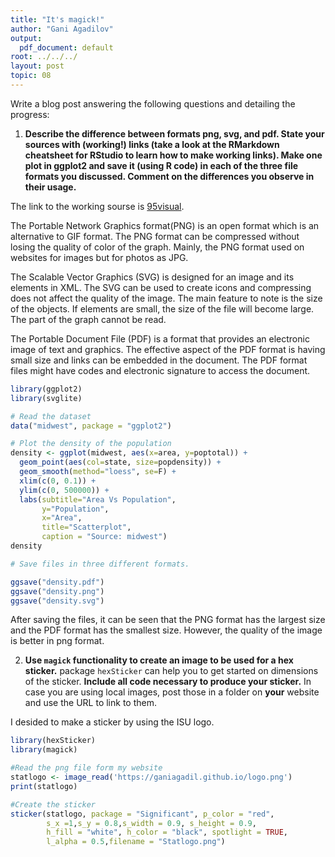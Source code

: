 ```yaml
---
title: "It's magick!"
author: "Gani Agadilov"
output:
  pdf_document: default
root: ../../../
layout: post
topic: 08
---
```


Write a blog post answering the following questions and detailing the progress: 

1. **Describe the difference between formats png, svg, and pdf. State your sources with (working!) links (take a look at the RMarkdown cheatsheet for RStudio to learn how to make working links). Make one plot in ggplot2 and save it (using R code) in each of the three file formats you discussed. Comment on the differences you observe in their usage.**

The link to the working sourse is [95visual](https://www.95visual.com/blog/svg-pdf-jpg-png-whats-the-difference).

The Portable Network Graphics format(PNG) is an open format which is an alternative to GIF format. The PNG format can be compressed without losing the quality of color of the graph. Mainly, the PNG format used on websites for images but for photos as JPG.

The Scalable Vector Graphics (SVG) is designed for an image and its elements in XML. The SVG can be used to create icons and compressing does not affect the quality of the image. The main feature to note is the size of the objects. If elements are small, the size of the file will become large. The part of the graph cannot be read.

The Portable Document File (PDF) is a format that provides an electronic image of text and graphics. The effective aspect of the PDF format is having small size and links can be embedded in the document. The PDF format files might have codes and electronic signature to access the document.


```r
library(ggplot2)
library(svglite)

# Read the dataset
data("midwest", package = "ggplot2")

# Plot the density of the population
density <- ggplot(midwest, aes(x=area, y=poptotal)) + 
  geom_point(aes(col=state, size=popdensity)) + 
  geom_smooth(method="loess", se=F) + 
  xlim(c(0, 0.1)) + 
  ylim(c(0, 500000)) + 
  labs(subtitle="Area Vs Population", 
       y="Population", 
       x="Area", 
       title="Scatterplot", 
       caption = "Source: midwest")
density

# Save files in three different formats.

ggsave("density.pdf")
ggsave("density.png")
ggsave("density.svg")
```
After saving the files, it can be seen that the PNG format has the largest size and the PDF format has the smallest size. However, the quality of the image is better in png format.

2. **Use `magick` functionality to create an image to be used for a hex sticker.**  package `hexSticker` can help you to get started on dimensions of the sticker. **Include all code necessary to produce your sticker.** In case you are using local images, post those in a folder on **your** website and use the URL to link to them.

I desided to make a sticker by using the ISU logo. 
```r
library(hexSticker)
library(magick)

#Read the png file form my website
statlogo <- image_read('https://ganiagadil.github.io/logo.png')
print(statlogo)

#Create the sticker
sticker(statlogo, package = "Significant", p_color = "red", 
        s_x =1,s_y = 0.8,s_width = 0.9, s_height = 0.9,
        h_fill = "white", h_color = "black", spotlight = TRUE, 
        l_alpha = 0.5,filename = "Statlogo.png")

```



